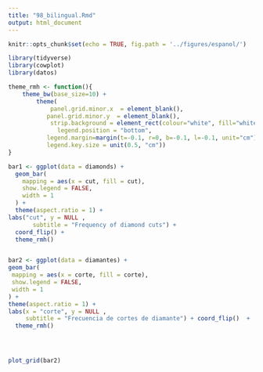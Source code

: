 ```yaml
---
title: "98_bilingual.Rmd"
output: html_document
---
```


```r
knitr::opts_chunk$set(echo = TRUE, fig.path = '../figures/espanol/')

library(tidyverse)
library(cowplot)
library(datos)
```


```r
theme_rmh <- function(){ 
    theme_bw(base_size=10) +
        theme(
            panel.grid.minor.x  = element_blank(),
           panel.grid.minor.y  = element_blank(),
            strip.background = element_rect(colour="white", fill="white"),
              legend.position = "bottom",           
           legend.margin=margin(t=-0.1, r=0, b=-0.1, l=-0.1, unit="cm"),
           legend.key.size = unit(0.5, "cm"))
}

bar1 <- ggplot(data = diamonds) + 
  geom_bar(
    mapping = aes(x = cut, fill = cut), 
    show.legend = FALSE,
    width = 1
  ) + 
  theme(aspect.ratio = 1) +
labs("cut", y = NULL ,
       subtitle = "Frequency of diamond cuts") +
  coord_flip() +
  theme_rmh()


bar2 <- ggplot(data = diamantes) + 
geom_bar(
 mapping = aes(x = corte, fill = corte), 
 show.legend = FALSE,
 width = 1
) + 
theme(aspect.ratio = 1) +
labs(x = "corte", y = NULL ,
     subtitle = "Frecuencia de cortes de diamante") + coord_flip()  +
  theme_rmh()




plot_grid(bar2)


```
